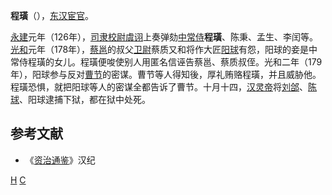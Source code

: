 '''程璜'''（{{bd|？||？||catIdx=C}}），[[东汉|东汉]][[宦官|宦官]]。

[[永建_(东汉)|永建]]元年（126年），[[司隶校尉|司隶校尉]][[虞诩|虞诩]]上奏弹劾[[中常侍|中常侍]]'''程璜'''、陈秉、孟生、李闰等。[[光和|光和]]元年（178年），[[蔡邕|蔡邕]]的叔父[[卫尉|卫尉]]蔡质又和将作大匠[[阳球|阳球]]有怨，阳球的妾是中常侍程璜的女儿。程璜便唆使别人用匿名信诬告蔡邕、蔡质叔侄。光和二年（179年），阳球参与反对[[曹节|曹节]]的密谋。曹节等人得知後，厚礼贿赂程璜，并且威胁他。程璜恐惧，就把阳球等人的密谋全都告诉了曹节。十月十四，[[汉灵帝|汉灵帝]]将[[刘郃|刘郃]]、[[陳球_(東漢)|陈球]]、阳球逮捕下狱，都在狱中处死。

==参考文献==
*《[[资治通鉴|资治通鉴]]》汉纪
[[Category:程姓|H]]
[[Category:东汉宦官|C]]